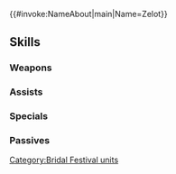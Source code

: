 {{#invoke:NameAbout|main|Name=Zelot}}{{HeroPage Tabs}}
{{Hero Infobox
|Name=Zelot
|Title=Avowed Groom
|WeaponType=Green Axe
|MoveType=Cavalry
|Origin=Fire Emblem: The Binding Blade
|Gender=Male
|actorEN=Erik Braa
|actorJP=てらそままさき
|artist=板垣ハコ
|additionDate=May 20, 2021
|releaseDate=May 21, 2021
|cv1=5
|cv2=700100
|TagID=花婿ゼロット
|InternalID=664
|Properties=limited,tempest,specDisplay
|description=Captain of the Ilian mercenaries, who rely on battle to earn their living. He is attending the bridal festival alongside his wife, Juno. Appears in Fire Emblem: The Binding Blade.
}}
{{Stats Page
|Lv1HP=19|Lv1ATK=9|Lv1SPD=6|Lv1DEF=9|Lv1RES=6
|GRHP=50|GRATK=65|GRSPD=45|GRDEF=70|GRRES=45
}}
==Skills==
===Weapons===
{{Weapons Table
|weapon1=Iron Axe
|weapon1Default=1
|weapon1Unlock=1
|weapon2=Steel Axe
|weapon2Default=2
|weapon2Unlock=2
|weapon3=Love Candelabra
|weapon3Default=3
|weapon3Unlock=3
|weapon4=Love Candelabra+
|weapon4Default=5
|weapon4Unlock=5
}}
===Assists===
{{Assists Table}}
===Specials===
{{Specials Table
|special1=Glowing Ember
|special1Default=4
|special1Unlock=3
|special2=Ignis
|special2Unlock=4
}}
===Passives===
{{Passives Table
|passiveA1=Atk/Def Form 1
|passiveA2=Atk/Def Form 2
|passiveA3=Atk/Def Form 3
|passiveA1Unlock=1
|passiveA2Unlock=2
|passiveA3Unlock=4
|passiveC1=Spur Atk 1
|passiveC2=Drive Atk 1
|passiveC3=Drive Atk 2
|passiveC1Unlock=3
|passiveC2Unlock=4
|passiveC3Unlock=5
}}
{{Heroes Navbox}}
[[Category:Bridal Festival units]]